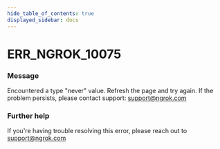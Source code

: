 ```yaml
---
hide_table_of_contents: true
displayed_sidebar: docs
---
```



# ERR_NGROK_10075

### Message

Encountered a type "never" value. Refresh the page and try again. If the problem persists, please contact support: support@ngrok.com

<ErrorDetails error="err_ngrok_10075" />

### Further help

If you're having trouble resolving this error, please reach out to [support@ngrok.com](mailto:support@ngrok.com?subject=Help%20with%20ERR_NGROK_10075)
